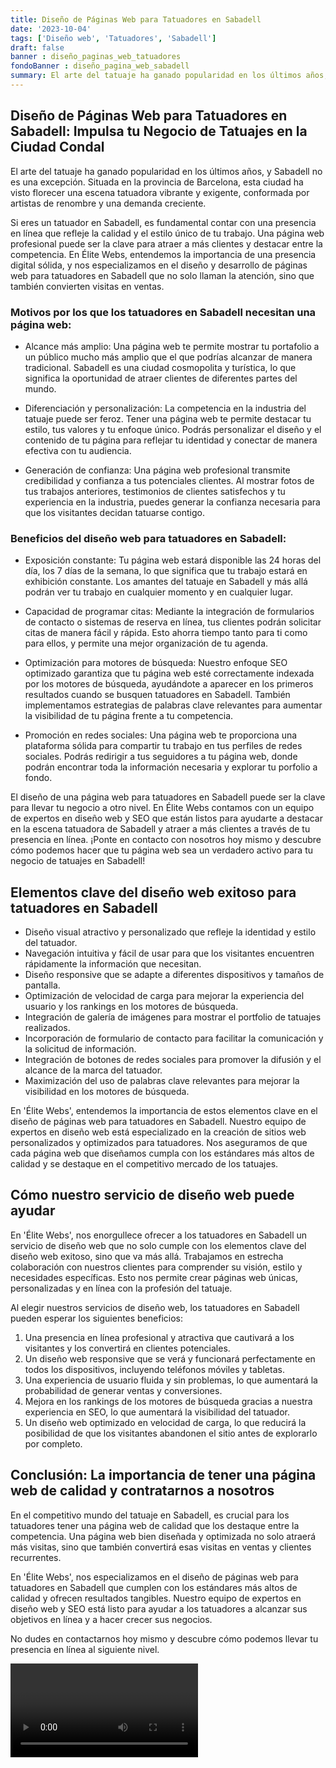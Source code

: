 ```yaml
---
title: Diseño de Páginas Web para Tatuadores en Sabadell
date: '2023-10-04'
tags: ['Diseño web', 'Tatuadores', 'Sabadell']
draft: false
banner : diseño_paginas_web_tatuadores
fondoBanner : diseño_pagina_web_sabadell
summary: El arte del tatuaje ha ganado popularidad en los últimos años, y Sabadell no es una excepción. Situada en la provincia de Barcelona, esta ciudad ha visto florecer una escena tatuadora vibrante y exigente, conformada por artistas de renombre y una demanda creciente.
---
```


## Diseño de Páginas Web para Tatuadores en Sabadell: Impulsa tu Negocio de Tatuajes en la Ciudad Condal

El arte del tatuaje ha ganado popularidad en los últimos años, y Sabadell no es una excepción. Situada en la provincia de Barcelona, esta ciudad ha visto florecer una escena tatuadora vibrante y exigente, conformada por artistas de renombre y una demanda creciente.

Si eres un tatuador en Sabadell, es fundamental contar con una presencia en línea que refleje la calidad y el estilo único de tu trabajo. Una página web profesional puede ser la clave para atraer a más clientes y destacar entre la competencia. En Élite Webs, entendemos la importancia de una presencia digital sólida, y nos especializamos en el diseño y desarrollo de páginas web para tatuadores en Sabadell que no solo llaman la atención, sino que también convierten visitas en ventas.

### Motivos por los que los tatuadores en Sabadell necesitan una página web:

- Alcance más amplio: Una página web te permite mostrar tu portafolio a un público mucho más amplio que el que podrías alcanzar de manera tradicional. Sabadell es una ciudad cosmopolita y turística, lo que significa la oportunidad de atraer clientes de diferentes partes del mundo.

- Diferenciación y personalización: La competencia en la industria del tatuaje puede ser feroz. Tener una página web te permite destacar tu estilo, tus valores y tu enfoque único. Podrás personalizar el diseño y el contenido de tu página para reflejar tu identidad y conectar de manera efectiva con tu audiencia.

- Generación de confianza: Una página web profesional transmite credibilidad y confianza a tus potenciales clientes. Al mostrar fotos de tus trabajos anteriores, testimonios de clientes satisfechos y tu experiencia en la industria, puedes generar la confianza necesaria para que los visitantes decidan tatuarse contigo.

### Beneficios del diseño web para tatuadores en Sabadell:

- Exposición constante: Tu página web estará disponible las 24 horas del día, los 7 días de la semana, lo que significa que tu trabajo estará en exhibición constante. Los amantes del tatuaje en Sabadell y más allá podrán ver tu trabajo en cualquier momento y en cualquier lugar.

- Capacidad de programar citas: Mediante la integración de formularios de contacto o sistemas de reserva en línea, tus clientes podrán solicitar citas de manera fácil y rápida. Esto ahorra tiempo tanto para ti como para ellos, y permite una mejor organización de tu agenda.

- Optimización para motores de búsqueda: Nuestro enfoque SEO optimizado garantiza que tu página web esté correctamente indexada por los motores de búsqueda, ayudándote a aparecer en los primeros resultados cuando se busquen tatuadores en Sabadell. También implementamos estrategias de palabras clave relevantes para aumentar la visibilidad de tu página frente a tu competencia.

- Promoción en redes sociales: Una página web te proporciona una plataforma sólida para compartir tu trabajo en tus perfiles de redes sociales. Podrás redirigir a tus seguidores a tu página web, donde podrán encontrar toda la información necesaria y explorar tu porfolio a fondo.

El diseño de una página web para tatuadores en Sabadell puede ser la clave para llevar tu negocio a otro nivel. En Élite Webs contamos con un equipo de expertos en diseño web y SEO que están listos para ayudarte a destacar en la escena tatuadora de Sabadell y atraer a más clientes a través de tu presencia en línea. ¡Ponte en contacto con nosotros hoy mismo y descubre cómo podemos hacer que tu página web sea un verdadero activo para tu negocio de tatuajes en Sabadell!

<GifSeo />

<Cta />

## Elementos clave del diseño web exitoso para tatuadores en Sabadell

- Diseño visual atractivo y personalizado que refleje la identidad y estilo del tatuador.
- Navegación intuitiva y fácil de usar para que los visitantes encuentren rápidamente la información que necesitan.
- Diseño responsive que se adapte a diferentes dispositivos y tamaños de pantalla.
- Optimización de velocidad de carga para mejorar la experiencia del usuario y los rankings en los motores de búsqueda.
- Integración de galería de imágenes para mostrar el portfolio de tatuajes realizados.
- Incorporación de formulario de contacto para facilitar la comunicación y la solicitud de información.
- Integración de botones de redes sociales para promover la difusión y el alcance de la marca del tatuador.
- Maximización del uso de palabras clave relevantes para mejorar la visibilidad en los motores de búsqueda.

En 'Élite Webs', entendemos la importancia de estos elementos clave en el diseño de páginas web para tatuadores en Sabadell. Nuestro equipo de expertos en diseño web está especializado en la creación de sitios web personalizados y optimizados para tatuadores. Nos aseguramos de que cada página web que diseñamos cumpla con los estándares más altos de calidad y se destaque en el competitivo mercado de los tatuajes.

## Cómo nuestro servicio de diseño web puede ayudar

En 'Élite Webs', nos enorgullece ofrecer a los tatuadores en Sabadell un servicio de diseño web que no solo cumple con los elementos clave del diseño web exitoso, sino que va más allá. Trabajamos en estrecha colaboración con nuestros clientes para comprender su visión, estilo y necesidades específicas. Esto nos permite crear páginas web únicas, personalizadas y en línea con la profesión del tatuaje.

Al elegir nuestros servicios de diseño web, los tatuadores en Sabadell pueden esperar los siguientes beneficios:

1. Una presencia en línea profesional y atractiva que cautivará a los visitantes y los convertirá en clientes potenciales.
2. Un diseño web responsive que se verá y funcionará perfectamente en todos los dispositivos, incluyendo teléfonos móviles y tabletas.
3. Una experiencia de usuario fluida y sin problemas, lo que aumentará la probabilidad de generar ventas y conversiones.
4. Mejora en los rankings de los motores de búsqueda gracias a nuestra experiencia en SEO, lo que aumentará la visibilidad del tatuador.
5. Un diseño web optimizado en velocidad de carga, lo que reducirá la posibilidad de que los visitantes abandonen el sitio antes de explorarlo por completo.

## Conclusión: La importancia de tener una página web de calidad y contratarnos a nosotros

En el competitivo mundo del tatuaje en Sabadell, es crucial para los tatuadores tener una página web de calidad que los destaque entre la competencia. Una página web bien diseñada y optimizada no solo atraerá más visitas, sino que también convertirá esas visitas en ventas y clientes recurrentes.

En 'Élite Webs', nos especializamos en el diseño de páginas web para tatuadores en Sabadell que cumplen con los estándares más altos de calidad y ofrecen resultados tangibles. Nuestro equipo de expertos en diseño web y SEO está listo para ayudar a los tatuadores a alcanzar sus objetivos en línea y a hacer crecer sus negocios.

No dudes en contactarnos hoy mismo y descubre cómo podemos llevar tu presencia en línea al siguiente nivel.

<Video />

<CtaBot job='Tatuadores' city='Sabadell'/>

<Gmaps query='Sabadell+españa+maps' />